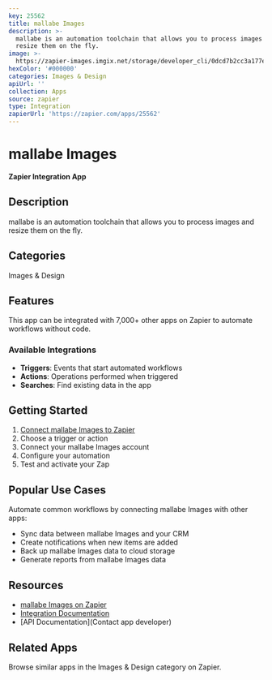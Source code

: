 ```yaml
---
key: 25562
title: mallabe Images
description: >-
  mallabe is an automation toolchain that allows you to process images and
  resize them on the fly.
image: >-
  https://zapier-images.imgix.net/storage/developer_cli/0dcd7b2cc3a177ef7426a02ec99f8613.png?auto=format%2Ccompress&ixlib=python-3.0.0&q=50
hexColor: '#000000'
categories: Images & Design
apiUrl: ''
collection: Apps
source: zapier
type: Integration
zapierUrl: 'https://zapier.com/apps/25562'
---
```

# mallabe Images

**Zapier Integration App**

## Description

mallabe is an automation toolchain that allows you to process images and resize them on the fly.

## Categories

Images & Design

## Features

This app can be integrated with 7,000+ other apps on Zapier to automate workflows without code.

### Available Integrations

- **Triggers**: Events that start automated workflows
- **Actions**: Operations performed when triggered
- **Searches**: Find existing data in the app

## Getting Started

1. [Connect mallabe Images to Zapier](https://zapier.com/apps/25562)
2. Choose a trigger or action
3. Connect your mallabe Images account
4. Configure your automation
5. Test and activate your Zap

## Popular Use Cases

Automate common workflows by connecting mallabe Images with other apps:

- Sync data between mallabe Images and your CRM
- Create notifications when new items are added
- Back up mallabe Images data to cloud storage
- Generate reports from mallabe Images data

## Resources

- [mallabe Images on Zapier](https://zapier.com/apps/25562)
- [Integration Documentation](https://zapier.com/apps/25562/integrations)
- [API Documentation](Contact app developer)

## Related Apps

Browse similar apps in the Images & Design category on Zapier.
